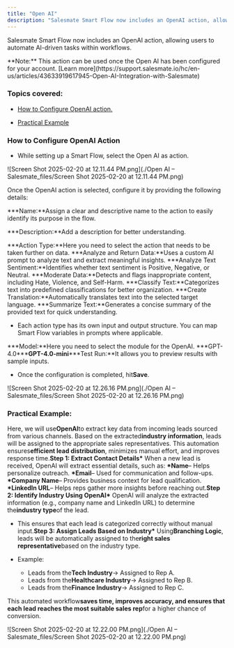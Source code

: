 ```yaml
---
title: "Open AI"
description: "Salesmate Smart Flow now includes an OpenAI action, allowing users to automate AI-driven tasks within workflows."
---
```


Salesmate Smart Flow now includes an OpenAI action, allowing users to automate AI-driven tasks within workflows.

<Note>
  **Note:** This action can be used once the Open AI has been configured for
  your account. [Learn
  more](https://support.salesmate.io/hc/en-us/articles/43633919617945-Open-AI-Integration-with-Salesmate)
</Note>

### Topics covered:

- [How to Configure OpenAI action.](https://support.salesmate.io/hc/en-us/articles/42893116889497-Open-AI#h_01JMC0QTWG33YKC7FZD7A6XTD9)

- [Practical Example](https://support.salesmate.io/hc/en-us/articles/42893116889497-Open-AI#h_01JMC61AY7NZ5HN76WQWZ4B19C)

### How to Configure OpenAI Action

- While setting up a Smart Flow, select the Open AI as action.

![Screen Shot 2025-02-20 at 12.11.44 PM.png](./Open AI – Salesmate_files/Screen Shot 2025-02-20 at 12.11.44 PM.png)

Once the OpenAI action is selected, configure it by providing the following details:

**\*Name:**Assign a clear and descriptive name to the action to easily identify its purpose in the flow.

**\*Description:**Add a description for better understanding.

**\*Action Type:**Here you need to select the action that needs to be taken further on data.
**\*Analyze and Return Data:**Uses a custom AI prompt to analyze text and extract meaningful insights.
**\*Analyze Text Sentiment:**Identifies whether text sentiment is Positive, Negative, or Neutral.
**\*Moderate Data:**Detects and flags inappropriate content, including Hate, Violence, and Self-Harm.
**\*Classify Text:**Categorizes text into predefined classifications for better organization.
**\*Create Translation:**Automatically translates text into the selected target language.
**\*Summarize Text:**Generates a concise summary of the provided text for quick understanding.

- Each action type has its own input and output structure. You can map Smart Flow variables in prompts where applicable.

**\*Model:**Here you need to select the module for the OpenAI.
**\*GPT-4.0\*\*\***GPT-4.0-mini**\***Test Run:\*\*It allows you to preview results with sample inputs.

- Once the configuration is completed, hit**Save**.

![Screen Shot 2025-02-20 at 12.26.16 PM.png](./Open AI – Salesmate_files/Screen Shot 2025-02-20 at 12.26.16 PM.png)

### Practical Example:

Here, we will use**OpenAI**to extract key data from incoming leads sourced from various channels. Based on the extracted**industry information**, leads will be assigned to the appropriate sales representatives. This automation ensures**efficient lead distribution**, minimizes manual effort, and improves response time.**Step 1: Extract Contact Details\*** When a new lead is received, OpenAI will extract essential details, such as:
**\*Name**– Helps personalize outreach.
**\*Email**– Used for communication and follow-ups.
**\*Company Name**– Provides business context for lead qualification.
**\*LinkedIn URL**– Helps reps gather more insights before reaching out.**Step 2: Identify Industry Using OpenAI\*** OpenAI will analyze the extracted information (e.g., company name and LinkedIn URL) to determine the**industry type**of the lead.

- This ensures that each lead is categorized correctly without manual input.**Step 3: Assign Leads Based on Industry\*** Using**Branching Logic**, leads will be automatically assigned to the**right sales representative**based on the industry type.

- Example:
  - Leads from the**Tech Industry**→ Assigned to Rep A.
  - Leads from the**Healthcare Industry**→ Assigned to Rep B.
  - Leads from the**Finance Industry**→ Assigned to Rep C.

This automated workflow**saves time, improves accuracy, and ensures that each lead reaches the most suitable sales rep**for a higher chance of conversion.

![Screen Shot 2025-02-20 at 12.22.00 PM.png](./Open AI – Salesmate_files/Screen Shot 2025-02-20 at 12.22.00 PM.png)
